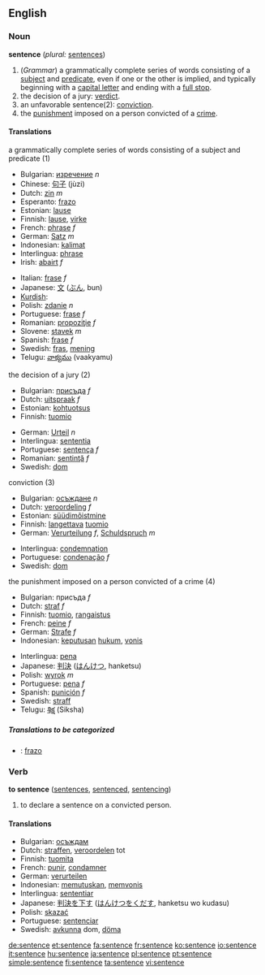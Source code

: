 ==English==

===Noun===
'''sentence'''  (''plural:'' [[sentences]])
#(''Grammar'') a grammatically complete series of words consisting of a [[subject]] and [[predicate]], even if one or the other is implied, and typically beginning with a [[capital letter]] and ending with a [[full stop]].
#the decision of a jury: [[verdict]].
#an unfavorable sentence(2): [[conviction]].
#the [[punishment]] imposed on a person convicted of a [[crime]].

====Translations====
;a grammatically complete series of words consisting of a subject and predicate (1)
{{top}}
* Bulgarian: [[изречение]] ''n''
*Chinese: [[句子]] (jùzi)
*Dutch: [[zin]] ''m''
*Esperanto: [[frazo]]
*Estonian: [[lause]]
*Finnish: [[lause]], [[virke]]
*French: [[phrase]] ''f''
*German: [[Satz]] ''m''
*Indonesian: [[kalimat]]
*Interlingua: [[phrase]]
*Irish: [[abairt]] ''f''
{{mid}}
*Italian: [[frase]] ''f''
*Japanese: [[文]] ([[ぶん]], bun)
*[[Kurdish]]: {{trad|ku|hevok}} {{f}}
*Polish: [[zdanie]] ''n''
*Portuguese: [[frase]] ''f''
*Romanian: [[propoziţie]] ''f''
*Slovene: [[stavek]] ''m''
*Spanish: [[frase]] ''f''
*Swedish: [[fras]], [[mening]]
*Telugu: [[వాక్యము]] (vaakyamu)
{{bottom}}

;the decision of a jury (2)
{{top}}
* Bulgarian: [[присъда]] ''f''
*Dutch: [[uitspraak]] ''f''
*Estonian: [[kohtuotsus]]
*Finnish: [[tuomio]]
{{mid}}
*German: [[Urteil]] ''n''
*Interlingua: [[sententia]]
*Portuguese: [[sentença]] ''f''
*Romanian: [[sentinţă]] ''f''
*Swedish: [[dom]]
{{bottom}}

;conviction (3)
{{top}}
* Bulgarian: [[осъждане]] ''n''
*Dutch: [[veroordeling]] ''f''
*Estonian: [[süüdimõistmine]]
*Finnish: [[langettava]] [[tuomio]]
*German: [[Verurteilung]] ''f'', [[Schuldspruch]] ''m''
{{mid}}
*Interlingua: [[condemnation]]
*Portuguese: [[condenação]] ''f''
*Swedish: [[dom]]
{{bottom}}

;the punishment imposed on a person convicted of a crime (4)
{{top}}
* Bulgarian: присъда ''f''
*Dutch: [[straf]] ''f''
*Finnish: [[tuomio]], [[rangaistus]]
*French: [[peine]] ''f''
*German: [[Strafe]] ''f''
*Indonesian: [[putus|keputusan]] [[hukum]], [[vonis]]
{{mid}}
*Interlingua: [[pena]]
*Japanese: [[判決]] ([[はんけつ]], hanketsu)
*Polish: [[wyrok]] ''m''
*Portuguese: [[pena]] ''f''
*Spanish: [[punición]] ''f''
*Swedish: [[straff]]
*Telugu: [[శిక్ష]] (Siksha)
{{bottom}}

=====Translations to be categorized=====
{{checktrans}}

*{{ttbc|Ido}}: [[frazo]]

===Verb===
'''to sentence''' ([[sentences]], [[sentenced]], [[sentencing]])
# to declare a sentence on a convicted person.

====Translations====
*Bulgarian: [[осъждам]] 
*Dutch: [[straffen]], [[veroordelen]] tot
*Finnish: [[tuomita]]
*French: [[punir]], [[condamner]]
*German: [[verurteilen]]
*Indonesian: [[putus|memutuskan]], [[vonis|memvonis]]
*Interlingua: [[sententiar]]
*Japanese: [[判決]]を[[下す]] ([[はんけつ]]を[[くだす]], hanketsu wo kudasu)
*Polish: [[skazać]]
*Portuguese: [[sentenciar]]
*Swedish: [[avkunna]] dom, [[döma]]

[[de:sentence]]
[[et:sentence]]
[[fa:sentence]]
[[fr:sentence]]
[[ko:sentence]]
[[io:sentence]]
[[it:sentence]]
[[hu:sentence]]
[[ja:sentence]]
[[pl:sentence]]
[[pt:sentence]]
[[simple:sentence]]
[[fi:sentence]]
[[ta:sentence]]
[[vi:sentence]]